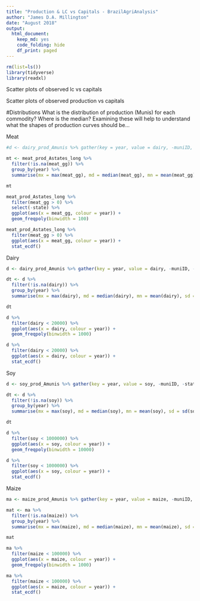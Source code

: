 ```yaml
---
title: "Production & LC vs Capitals - BrazilAgriAnalysis"
author: "James D.A. Millington"
date: "August 2018"
output: 
  html_document: 
    keep_md: yes
    code_folding: hide
    df_print: paged
---
```



```r

rm(list=ls())
library(tidyverse)
library(readxl)

```



Scatter plots of observed lc vs capitals




Scatter plots of observed production vs capitals






#Distributions
What is the distribution of production (Munis) for each commodity? Where is the median? Examining these will help to understand what the shapes of production curves should be...


Meat
```r

#d <- dairy_prod_Amunis %>% gather(key = year, value = dairy, -muniID, -state)

mt <- meat_prod_Astates_long %>% 
  filter(!is.na(meat_gg)) %>%
  group_by(year) %>% 
  summarise(mx = max(meat_gg), md = median(meat_gg), mn = mean(meat_gg), sd = sd(meat_gg))  

mt  

meat_prod_Astates_long %>% 
  filter(meat_gg > 0) %>%
  select(-state) %>%
  ggplot(aes(x = meat_gg, colour = year)) +
  geom_freqpoly(binwidth = 100)

meat_prod_Astates_long %>% 
  filter(meat_gg > 0) %>%
  ggplot(aes(x = meat_gg, colour = year)) +
  stat_ecdf()


```

Dairy
```r

d <- dairy_prod_Amunis %>% gather(key = year, value = dairy, -muniID, -state)

dt <- d %>% 
  filter(!is.na(dairy)) %>%
  group_by(year) %>% 
  summarise(mx = max(dairy), md = median(dairy), mn = mean(dairy), sd = sd(dairy), md_scaled = round( median(dairy) / max(dairy), 3), mn_scaled = round(mean(dairy) / max(dairy),3) )  

dt  

d %>% 
  filter(dairy < 20000) %>%
  ggplot(aes(x = dairy, colour = year)) +
  geom_freqpoly(binwidth = 1000)

d %>% 
  filter(dairy < 20000) %>%
  ggplot(aes(x = dairy, colour = year)) +
  stat_ecdf()


```


Soy
```r

d <- soy_prod_Amunis %>% gather(key = year, value = soy, -muniID, -state)

dt <- d %>% 
  filter(!is.na(soy)) %>%
  group_by(year) %>% 
  summarise(mx = max(soy), md = median(soy), mn = mean(soy), sd = sd(soy))  

dt  

d %>% 
  filter(soy < 1000000) %>%
  ggplot(aes(x = soy, colour = year)) +
  geom_freqpoly(binwidth = 10000)

d %>% 
  filter(soy < 1000000) %>%
  ggplot(aes(x = soy, colour = year)) +
  stat_ecdf()


```


Maize
```r

ma <- maize_prod_Amunis %>% gather(key = year, value = maize, -muniID, -state)

mat <- ma %>% 
  filter(!is.na(maize)) %>%
  group_by(year) %>% 
  summarise(mx = max(maize), md = median(maize), mn = mean(maize), sd = sd(maize))  

mat  

ma %>% 
  filter(maize < 100000) %>%
  ggplot(aes(x = maize, colour = year)) +
  geom_freqpoly(binwidth = 1000)

ma %>% 
  filter(maize < 100000) %>%
  ggplot(aes(x = maize, colour = year)) +
  stat_ecdf()


```